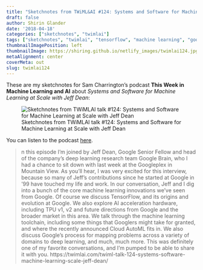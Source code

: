 ```yaml
---
title: "Sketchnotes from TWiML&AI #124: Systems and Software for Machine Learning at Scale with Jeff Dean"
draft: false
author: Shirin Glander
date: '2018-04-18'
categories: ["sketchnotes", "twimlai"]
tags: ["sketchnotes", "twimlai", "tensorflow", "machine learning", "google", "tpu"]
thumbnailImagePosition: left
thumbnailImage: https://shiring.github.io/netlify_images/twimlai124.jpg
metaAlignment: center
coverMeta: out
slug: twimlai124
---
```


These are my sketchnotes for Sam Charrington's podcast **This Week in Machine Learning and AI** about *Systems and Software for Machine Learning at Scale with Jeff Dean*:

![Sketchnotes from TWiMLAI talk #124: Systems and Software for Machine Learning at Scale with Jeff Dean](https://shiring.github.io/netlify_images/twimlai124.jpg)

You can listen to the podcast [here](https://twimlai.com/twiml-talk-124-systems-software-machine-learning-scale-jeff-dean/).

> n this episode I’m joined by Jeff Dean, Google Senior Fellow and head of the company’s deep learning research team Google Brain, who I had a chance to sit down with last week at the Googleplex in Mountain View.
As you’ll hear, I was very excited for this interview, because so many of Jeff’s contributions since he started at Google in ‘99 have touched my life and work. In our conversation, Jeff and I dig into a bunch of the core machine learning innovations we’ve seen from Google. Of course we discuss TensorFlow, and its origins and evolution at Google. We also explore AI acceleration hardware, including TPU v1, v2 and future directions from Google and the broader market in this area. We talk through the machine learning toolchain, including some things that Googlers might take for granted, and where the recently announced Cloud AutoML fits in. We also discuss Google’s process for mapping problems across a variety of domains to deep learning, and much, much more. This was definitely one of my favorite conversations, and I’m pumped to be able to share it with you.
https://twimlai.com/twiml-talk-124-systems-software-machine-learning-scale-jeff-dean/